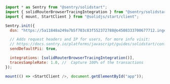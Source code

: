 ```javascript
import * as Sentry from "@sentry/solidstart";
import { solidRouterBrowserTracingIntegration } from "@sentry/solidstart/solidrouter";
import { mount, StartClient } from "@solidjs/start/client";

Sentry.init({
  dsn: "https://5a11848a249a7b5f703c83f552372788@o4508333700677712.ingest.de.sentry.io/4508333717717072",

  // Adds request headers and IP for users, for more info visit:
  // https://docs.sentry.io/platforms/javascript/guides/solidstart/configuration/options/#sendDefaultPii
  sendDefaultPii: true,

  integrations: [solidRouterBrowserTracingIntegration()],
  tracesSampleRate: 1.0, //  Capture 100% of the transactions
});

mount(() => <StartClient />, document.getElementById("app"));
```
